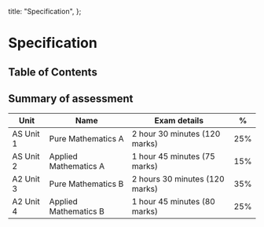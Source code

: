   title: "Specification",
};

# Specification

## Table of Contents

## Summary of assessment

| Unit      | Name                  | Exam details                   | %   |
| --------- | --------------------- | ------------------------------ | --- |
| AS Unit 1 | Pure Mathematics A    | 2 hour 30 minutes (120 marks)  | 25% |
| AS Unit 2 | Applied Mathematics A | 1 hour 45 minutes (75 marks)   | 15% |
| A2 Unit 3 | Pure Mathematics B    | 2 hours 30 minutes (120 marks) | 35% |
| A2 Unit 4 | Applied Mathematics B | 1 hour 45 minutes (80 marks)   | 25% |

